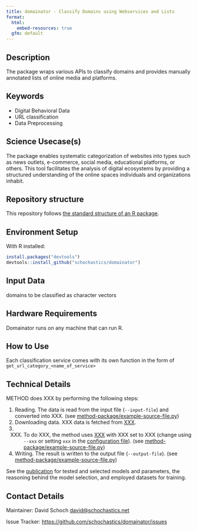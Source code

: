 ```yaml
---
title: domainator - Classify Domains using Webservices and Lists
format:
  html:
    embed-resources: true
  gfm: default
---
```


## Description

<!-- - Provide a brief and clear description of the method, its purpose, and what it aims to achieve. Add a link to a related paper from social science domain and show how your method can be applied to solve that research question.   -->

The package wraps various APIs to classify domains and provides manually annotated lists of online media and platforms. 

## Keywords

<!-- EDITME -->

* Digital Behavioral Data 
* URL classification
* Data Preprocessing

## Science Usecase(s)

The package enables systematic categorization of websites into types such as news outlets, e-commerce, social media, educational platforms, or others. This tool facilitates the analysis of digital ecosystems by providing a structured understanding of the online spaces individuals and organizations inhabit. 

## Repository structure

This repository follows [the standard structure of an R package](https://cran.r-project.org/doc/FAQ/R-exts.html#Package-structure).

## Environment Setup

With R installed:

```r
install.packages("devtools")
devtools::install_github("schochastics/domainator")
```

<!-- ## Hardware Requirements (Optional) -->
<!-- - The hardware requirements may be needed in specific cases when a method is known to require more memory/compute power.  -->
<!-- - The method need to be executed on a specific architecture (GPUs, Hadoop cluster etc.) -->


## Input Data 

domains to be classified as character vectors

## Hardware Requirements

Domainator runs on any machine that can run R.

## How to Use

Each classification service comes with its own function in the form of `get_url_category_<name_of_service>`

## Technical Details

<!--
1. The technical details section should proview a process overview, linking to key source code files at every step of the process.
2. In case a publication provides the details mentioned below, the technical details section should link to this publication using a sentence like "See the [publication](url-of-publication-best-using-doi) for ...". In this case, the mentioned technical details can be omitted from the section.
3. The technical details section should list all information needed to reproduce the method, including employed other methods and selected parameters.
4. The input data section should link to external data it uses, preferably using a DOI to a dataset page or to API documentation.
5. The technical details section should mention how other methods and their parameters were selected and which alternatives were tried.
6. The technical details section should for employed machine learning models mention on what kind of data they were trained.
-->

METHOD does XXX by performing the following steps:

1. Reading. The data is read from the input file (`--input-file`) and converted into XXX. (see [method-package/example-source-file.py](method-package/example-source-file.py))
2. Downloading data. XXX data is fetched from [XXX](https:/example.com/).
3. XXX. To do XXX, the method uses [XXX](https:/example.com/) with XXX set to XXX (change using `--xxx` or setting `xxx` in the [configuration file](example.conf)). (see [method-package/example-source-file.py](method-package/example-source-file.py))
4. Writing. The result is written to the output file (`--output-file`). (see [method-package/example-source-file.py](method-package/example-source-file.py))

See the [publication](https:/example.com/) for tested and selected models and parameters, the reasoning behind the model selection, and employed datasets for training.

## Contact Details

Maintainer: David Schoch <david@schochastics.net>

Issue Tracker: [https://github.com/schochastics/domainator/issues](https://github.com/schochastics/domainator/issues)

<!-- ## Publication -->
<!-- - Include information on publications or articles related to the method, if applicable. -->

<!-- ## Acknowledgements -->
<!-- - Acknowledgements if any -->

<!-- ## Disclaimer -->
<!-- - Add any disclaimers, legal notices, or usage restrictions for the method, if necessary. -->
